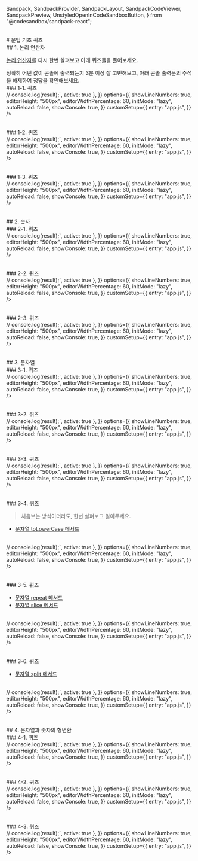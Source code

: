   Sandpack,
  SandpackProvider,
  SandpackLayout,
  SandpackCodeViewer,
  SandpackPreview,
  UnstyledOpenInCodeSandboxButton,
} from "@codesandbox/sandpack-react";

<br/>
# 문법 기초 퀴즈

<br/>
## 1. 논리 연산자

[논리 연산자](../javascript-grammar/logical-operators.mdx)를 다시 한번 살펴보고 아래 퀴즈들을 풀어보세요.

<Callout emoji="📌">
정확히 어떤 값이 콘솔에 출력되는지 3분 이상 잘 고민해보고, 아래 콘솔 출력문의 주석을 해제하여 정답을 확인해보세요.
</Callout>

<br/>
### 1-1. 퀴즈

<br/>
<Sandpack
  template="vanilla"
  theme={nightOwl}
  files={{
    "/app.js": {
      code: `const result = 30 && 0;

// console.log(result);`,
      active: true
    },
  }}
  options={{
    showLineNumbers: true,
    editorHeight: "500px",
    editorWidthPercentage: 60,
    initMode: "lazy",
    autoReload: false,
    showConsole: true,
  }}
customSetup={{
    entry: "app.js",
  }}
/>

<br/>
### 1-2. 퀴즈

<br/>
<Sandpack
  template="vanilla"
  theme={nightOwl}
  files={{
    "/app.js": {
      code: `const a = 0;
const result = !!a;

// console.log(result);`,
      active: true
    },
  }}
  options={{
    showLineNumbers: true,
    editorHeight: "500px",
    editorWidthPercentage: 60,
    initMode: "lazy",
    autoReload: false,
    showConsole: true,
  }}
customSetup={{
    entry: "app.js",
  }}
/>

<br/>
### 1-3. 퀴즈

<br/>
<Sandpack
  template="vanilla"
  theme={nightOwl}
  files={{
    "/app.js": {
      code: `const result = ("0" && 30) || false;

// console.log(result);`,
      active: true
    },
  }}
  options={{
    showLineNumbers: true,
    editorHeight: "500px",
    editorWidthPercentage: 60,
    initMode: "lazy",
    autoReload: false,
    showConsole: true,
  }}
customSetup={{
    entry: "app.js",
  }}
/>

<br/>
## 2. 숫자

<br/>
### 2-1. 퀴즈

<br/>
<Sandpack
  template="vanilla"
  theme={nightOwl}
  files={{
    "/app.js": {
      code: `const result = 10 % 3;

// console.log(result);`,
      active: true
    },
  }}
  options={{
    showLineNumbers: true,
    editorHeight: "500px",
    editorWidthPercentage: 60,
    initMode: "lazy",
    autoReload: false,
    showConsole: true,
  }}
customSetup={{
    entry: "app.js",
  }}
/>

<br/>
### 2-2. 퀴즈

<br/>
<Sandpack
  template="vanilla"
  theme={nightOwl}
  files={{
    "/app.js": {
      code: `let a = 10 % 3;
a += 3;
const result = a++;

// console.log(result);`,
      active: true
    },
  }}
  options={{
    showLineNumbers: true,
    editorHeight: "500px",
    editorWidthPercentage: 60,
    initMode: "lazy",
    autoReload: false,
    showConsole: true,
  }}
customSetup={{
    entry: "app.js",
  }}
/>

<br/>
### 2-3. 퀴즈

<br/>
<Sandpack
  template="vanilla"
  theme={nightOwl}
  files={{
    "/app.js": {
      code: `let a = 10 % 3;
a -= 1;
const result = ++a;

// console.log(result);`,
      active: true
    },
  }}
  options={{
    showLineNumbers: true,
    editorHeight: "500px",
    editorWidthPercentage: 60,
    initMode: "lazy",
    autoReload: false,
    showConsole: true,
  }}
customSetup={{
    entry: "app.js",
  }}
/>

<br/>
## 3. 문자열

<br/>
### 3-1. 퀴즈

<br/>
<Sandpack
  template="vanilla"
  theme={nightOwl}
  files={{
    "/app.js": {
      code: `const today = "토요일";
const result = "나는" + today + "에 일한다!";

// console.log(result);`,
      active: true
    },
  }}
  options={{
    showLineNumbers: true,
    editorHeight: "500px",
    editorWidthPercentage: 60,
    initMode: "lazy",
    autoReload: false,
    showConsole: true,
  }}
customSetup={{
    entry: "app.js",
  }}
/>

<br/>
### 3-2. 퀴즈

<br/>
<Sandpack
  template="vanilla"
  theme={nightOwl}
  files={{
    "/app.js": {
      code: `const today = "토요일";
const result = \`나는 \${today}에 일한다!\`;

// console.log(result);`,
      active: true
    },
  }}
  options={{
    showLineNumbers: true,
    editorHeight: "500px",
    editorWidthPercentage: 60,
    initMode: "lazy",
    autoReload: false,
    showConsole: true,
  }}
customSetup={{
    entry: "app.js",
  }}
/>

<br/>
### 3-3. 퀴즈

<br/>
<Sandpack
  template="vanilla"
  theme={nightOwl}
  files={{
    "/app.js": {
      code: `const str = "something";
const result = \`\${str[0]}\${str[3]}\${str[1]}\`;

// console.log(result);`,
      active: true
    },
  }}
  options={{
    showLineNumbers: true,
    editorHeight: "500px",
    editorWidthPercentage: 60,
    initMode: "lazy",
    autoReload: false,
    showConsole: true,
  }}
customSetup={{
    entry: "app.js",
  }}
/>

<br/>
### 3-4. 퀴즈

> 처음보는 방식이더라도, 한번 살펴보고 알아두세요.

- [문자열 toLowerCase 메서드](https://developer.mozilla.org/ko/docs/Web/JavaScript/Reference/Global_Objects/String/toLowerCase)

<br/>
<Sandpack
  template="vanilla"
  theme={nightOwl}
  files={{
    "/app.js": {
      code: `const str = "HunGry?";
const result = str.toLowerCase();

// console.log(result);`,
      active: true
    },
  }}
  options={{
    showLineNumbers: true,
    editorHeight: "500px",
    editorWidthPercentage: 60,
    initMode: "lazy",
    autoReload: false,
    showConsole: true,
  }}
customSetup={{
    entry: "app.js",
  }}
/>

<br/>
### 3-5. 퀴즈

- [문자열 repeat 메서드](https://developer.mozilla.org/ko/docs/Web/JavaScript/Reference/Global_Objects/String/repeat)
- [문자열 slice 메서드](https://developer.mozilla.org/ko/docs/Web/JavaScript/Reference/Global_Objects/String/slice)

<br/>
<Sandpack
  template="vanilla"
  theme={nightOwl}
  files={{
    "/app.js": {
      code: `const str = "ha";
const a = str.repeat(5);
const result = a.slice(4, 6);

// console.log(result);`,
      active: true
    },
  }}
  options={{
    showLineNumbers: true,
    editorHeight: "500px",
    editorWidthPercentage: 60,
    initMode: "lazy",
    autoReload: false,
    showConsole: true,
  }}
customSetup={{
    entry: "app.js",
  }}
/>

<br/>
### 3-6. 퀴즈

- [문자열 split 메서드](https://developer.mozilla.org/ko/docs/Web/JavaScript/Reference/Global_Objects/String/split)

<br/>
<Sandpack
  template="vanilla"
  theme={nightOwl}
  files={{
    "/app.js": {
      code: `const a = "ha".repeat(3);
const result = a.split("a");

// console.log(result);`,
      active: true
    },
  }}
  options={{
    showLineNumbers: true,
    editorHeight: "500px",
    editorWidthPercentage: 60,
    initMode: "lazy",
    autoReload: false,
    showConsole: true,
  }}
customSetup={{
    entry: "app.js",
  }}
/>

<br/>
## 4. 문자열과 숫자의 형변환

<br/>
### 4-1. 퀴즈

<br/>
<Sandpack
  template="vanilla"
  theme={nightOwl}
  files={{
    "/app.js": {
      code: `const result = 7 + "3";

// console.log(result);`,
      active: true
    },
  }}
  options={{
    showLineNumbers: true,
    editorHeight: "500px",
    editorWidthPercentage: 60,
    initMode: "lazy",
    autoReload: false,
    showConsole: true,
  }}
customSetup={{
    entry: "app.js",
  }}
/>

<br/>
### 4-2. 퀴즈

<br/>
<Sandpack
  template="vanilla"
  theme={nightOwl}
  files={{
    "/app.js": {
      code: `const result = "7" + 3;

// console.log(result);`,
      active: true
    },
  }}
  options={{
    showLineNumbers: true,
    editorHeight: "500px",
    editorWidthPercentage: 60,
    initMode: "lazy",
    autoReload: false,
    showConsole: true,
  }}
customSetup={{
    entry: "app.js",
  }}
/>

<br/>
### 4-3. 퀴즈

<br/>
<Sandpack
  template="vanilla"
  theme={nightOwl}
  files={{
    "/app.js": {
      code: `const result = "7" - 3;

// console.log(result);`,
      active: true
    },
  }}
  options={{
    showLineNumbers: true,
    editorHeight: "500px",
    editorWidthPercentage: 60,
    initMode: "lazy",
    autoReload: false,
    showConsole: true,
  }}
customSetup={{
    entry: "app.js",
  }}
/>

<br/>
<br/>
<br/>
<Giscus
  repo="crwdu/lms-contents-js101"
  repoId="R_kgDOL2ikqQ"
  category="Q&A"
  categoryId="DIC_kwDOL2ikqc4CgSAu"
  mapping="pathname"
  reactionsEnabled="1"
  strict="1"
  emitMetadata="0"
  inputPosition="top"
  theme="preferred_color_scheme"
  lang="ko"
  loading="lazy"
/>

